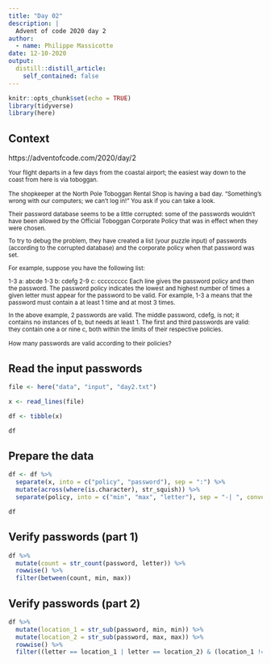 ```yaml
---
title: "Day 02"
description: |
  Advent of code 2020 day 2
author:
  - name: Philippe Massicotte
date: 12-10-2020
output:
  distill::distill_article:
    self_contained: false
---
```



```r
knitr::opts_chunk$set(echo = TRUE)
library(tidyverse)
library(here)
```

## Context

https://adventofcode.com/2020/day/2

<small>
Your flight departs in a few days from the coastal airport; the easiest way down to the coast from here is via toboggan.

The shopkeeper at the North Pole Toboggan Rental Shop is having a bad day. "Something's wrong with our computers; we can't log in!" You ask if you can take a look.

Their password database seems to be a little corrupted: some of the passwords wouldn't have been allowed by the Official Toboggan Corporate Policy that was in effect when they were chosen.

To try to debug the problem, they have created a list (your puzzle input) of passwords (according to the corrupted database) and the corporate policy when that password was set.

For example, suppose you have the following list:

1-3 a: abcde
1-3 b: cdefg
2-9 c: ccccccccc
Each line gives the password policy and then the password. The password policy indicates the lowest and highest number of times a given letter must appear for the password to be valid. For example, 1-3 a means that the password must contain a at least 1 time and at most 3 times.

In the above example, 2 passwords are valid. The middle password, cdefg, is not; it contains no instances of b, but needs at least 1. The first and third passwords are valid: they contain one a or nine c, both within the limits of their respective policies.

How many passwords are valid according to their policies?
</small>

## Read the input passwords

```r
file <- here("data", "input", "day2.txt")

x <- read_lines(file) 

df <- tibble(x)

df
```

## Prepare the data

```r
df <- df %>% 
  separate(x, into = c("policy", "password"), sep = ":") %>% 
  mutate(across(where(is.character), str_squish)) %>% 
  separate(policy, into = c("min", "max", "letter"), sep = "-| ", convert = TRUE)

df
```
## Verify passwords (part 1)

```r
df %>% 
  mutate(count = str_count(password, letter)) %>% 
  rowwise() %>% 
  filter(between(count, min, max))
```

## Verify passwords (part 2)

```r
df %>% 
  mutate(location_1 = str_sub(password, min, min)) %>% 
  mutate(location_2 = str_sub(password, max, max)) %>% 
  rowwise() %>% 
  filter((letter == location_1 | letter == location_2) & (location_1 != location_2))
```

